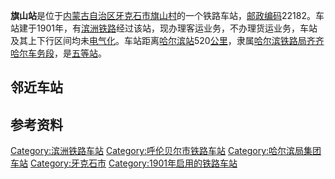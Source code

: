 {{Other uses|subject =中华人民共和国铁路车站|other=台湾的[[臺灣糖業鐵路|臺灣糖業鐵路]]車站|旗山車站}}
{{noteTA
|1=zh-cn:始发车次; zh-hk:列車班次;
|2=zh-cn:车次; zh-hk:班次;
}}
{{Infobox China railway station
|车站名称 = 旗山站
|图片 = 
|图片介绍 = 
|其他名称 = 提贝里尔站
|车站拼音 = Qishan
|英文名称 = Qishan Railway Station
|车站代码 = 57650<ref>{{cite book|title=中华人民共和国铁路车站代码（GB/T 10302-2010）|publisher=中国标准出版社|year=2010|isbn=155066140495|ignore-isbn-error=true|pages=28}}</ref>
|电报码 = QSX
|拼音码 = QSH
|车站地址 = [[内蒙古自治区|内蒙古自治区]][[牙克石市|牙克石市]]旗山村
|归属 = [[哈尔滨铁路局|哈尔滨铁路局]][[齐齐哈尔车务段|齐齐哈尔车务段]]
|线路 = [[滨洲铁路|滨洲铁路]]
|车站等级 = [[五等站_(中铁)|五等站]]
}}
'''旗山站'''是位于[[内蒙古自治区|内蒙古自治区]][[牙克石市|牙克石市]][[旗山村|旗山村]]的一个铁路车站，[[邮政编码|邮政编码]]22182。车站建于1901年，有[[滨洲铁路|滨洲铁路]]经过该站，现办理客运业务，不办理货运业务，车站及其上下行区间均未[[电气化|电气化]]。车站距离[[哈尔滨站|哈尔滨站]]520[[公里|公里]]，隶属[[哈尔滨铁路局|哈尔滨铁路局]][[齐齐哈尔车务段|齐齐哈尔车务段]]，是[[五等站_(中铁)|五等站]]。

==邻近车站==
{{Start rail box|[[File:China_Railways.svg|16px]] [[中国铁路|中国铁路]]}}
{{s-inop|[[雅鲁站|雅鲁站]]|{{站|哈尔滨}}方向}}
{{s-line|[[滨洲铁路|滨洲铁路]]<br />旗山站}}
{{s-inop|[[沟口站|沟口站]]|{{站|满洲里}}方向}}
{{end box}}

== 参考资料 ==
{{reflist}}

{{滨洲铁路}}
{{铁路车站小作品}}
{{内蒙古小作品}}

[[Category:滨洲铁路车站|Category:滨洲铁路车站]]
[[Category:呼伦贝尔市铁路车站|Category:呼伦贝尔市铁路车站]]
[[Category:哈尔滨局集团车站|Category:哈尔滨局集团车站]]
[[Category:牙克石市|Category:牙克石市]]
[[Category:1901年启用的铁路车站|Category:1901年启用的铁路车站]]